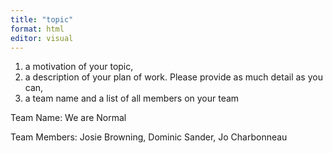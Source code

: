 ```yaml
---
title: "topic"
format: html
editor: visual
---
```


1.  a motivation of your topic,
2.  a description of your plan of work. Please provide as much detail as you can,
3.  a team name and a list of all members on your team

Team Name: We are Normal

Team Members: Josie Browning, Dominic Sander, Jo Charbonneau

